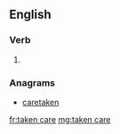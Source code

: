 ==English==

===Verb===
{{head|en|past participle}}

# {{past participle of|take care|lang=en|nocat=1}}

===Anagrams===
* [[caretaken#English|caretaken]]

[[fr:taken care]]
[[mg:taken care]]